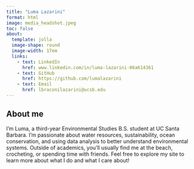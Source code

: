 ```yaml
---
title: "Luma Lazarini"
format: html
image: media_headshot.jpeg
toc: false
about: 
  template: jolla
  image-shape: round
  image-width: 17em
  links:
    - text: LinkedIn
      href: www.linkedin.com/in/luma-lazarini-06a614361
    - text: GitHub
      href: https://github.com/lumalazarini
    - text: Email
      href: lbraconilazarini@ucsb.edu
---
```


## About me

I’m Luma, a third-year Environmental Studies B.S. student at UC Santa Barbara. I’m passionate about water resources, sustainability, ocean conservation, and using data analysis to better understand environmental systems. Outside of academics, you’ll usually find me at the beach, crocheting, or spending time with friends. Feel free to explore my site to learn more about what I do and what I care about!


